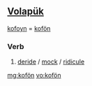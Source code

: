 ==[[Volapük]]==
[[kofoyn]] = [[kofön]] 
===Verb===
{{infl|vo|verb}}

# [[deride]] / [[mock]] / [[ridicule]]

[[mg:kofön]]
[[vo:kofön]]